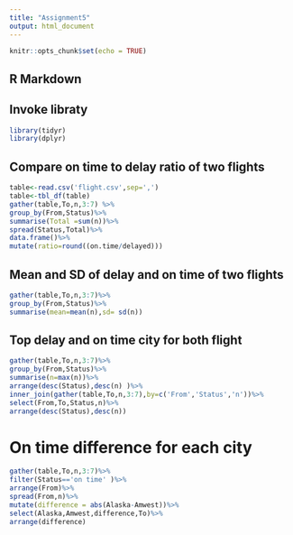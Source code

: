 ---
title: "Assignment5"
output: html_document
---

```{r setup, include=FALSE}
knitr::opts_chunk$set(echo = TRUE)
```

## R Markdown


## Invoke libraty
```{r cars}
library(tidyr)
library(dplyr)
```

## Compare on time to delay ratio of two flights
```{r}
table<-read.csv('flight.csv',sep=',')
table<-tbl_df(table)
gather(table,To,n,3:7) %>%
group_by(From,Status)%>%
summarise(Total =sum(n))%>%
spread(Status,Total)%>%
data.frame()%>%
mutate(ratio=round((on.time/delayed)))
```
## Mean and SD of delay and on time of two flights
```{r}
gather(table,To,n,3:7)%>%
group_by(From,Status)%>%
summarise(mean=mean(n),sd= sd(n))
```


## Top delay and on time city for both flight
```{r}
gather(table,To,n,3:7)%>%
group_by(From,Status)%>%
summarise(n=max(n))%>% 
arrange(desc(Status),desc(n) )%>%
inner_join(gather(table,To,n,3:7),by=c('From','Status','n'))%>%
select(From,To,Status,n)%>%
arrange(desc(Status),desc(n))
```

# On time difference for each city 
```{r}
gather(table,To,n,3:7)%>%
filter(Status=='on time' )%>%
arrange(From)%>%
spread(From,n)%>%
mutate(difference = abs(Alaska-Amwest))%>%
select(Alaska,Amwest,difference,To)%>%
arrange(difference)
```

